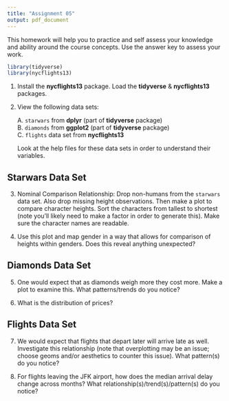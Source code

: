```yaml
---
title: "Assignment 05"
output: pdf_document
---
```


This homework will help you to practice and self assess your knowledge and ability around the course concepts.  Use the answer key to assess your work.  

```r
library(tidyverse)
library(nycflights13)
```

1. Install the **nycflights13** package.  Load the **tidyverse** & **nycflights13** packages.

2. View the following data sets:    

      A. `starwars` from **dplyr** (part of **tidyverse** package)    
      B. `diamonds` from **ggplot2** (part of **tidyverse** package)  
      C. `flights` data set from **nycflights13** 
    
    Look at the help files for these data sets in order to understand their variables.

## Starwars Data Set

3. Nominal Comparison Relationship: Drop non-humans from the `starwars` data set.  Also drop missing height observations.  Then make a plot to compare character heights.  Sort the characters from tallest to shortest (note you'll likely need to make a factor in order to generate this).  Make sure the character names are readable.

4. Use this plot and map gender in a way that allows for comparison of heights within genders.  Does this reveal anything unexpected?

## Diamonds Data Set

5. One would expect that as diamonds weigh more they cost more.  Make a plot to examine this.  What patterns/trends do you notice?

6. What is the distribution of prices?

## Flights Data Set

7. We would expect that flights that depart later will arrive late as well.  Investigate this relationship (note that overplotting may be an issue; choose geoms and/or aesthetics to counter this issue).  What pattern(s) do you notice?

8. For flights leaving the JFK airport, how does the median arrival delay change across months?  What relationship(s)/trend(s)/pattern(s) do you notice?
